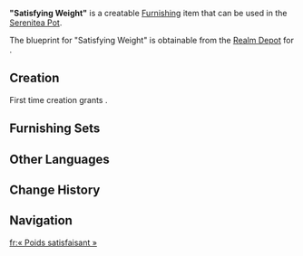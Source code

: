{{Furnishing Infobox
|id             = 373431
|category       = Landscape
|subcategory    = Ornament
|quality        = 3
|adeptal_energy = 60
|load           = 35
|reduced_load   = 24
|description    = A stone storage vessel that is said to be used for holding large amounts of [[Tidalga]]. Its lid has a small, simply-made opening into which Tidalga can be placed, though short [[Melusine]] hands cannot reach the bottom of said vessel. To the Melusines, this vessel's lid is very hard to open indeed, and thus they will only open it up together when enough Tidalga has been placed within, after which they may then enjoy a great feast...
|mention        = Melusine
|blueprint      = [[Realm Depot]]
}}

'''"Satisfying Weight"''' is a creatable [[Furnishing]] item that can be used in the [[Serenitea Pot]].

The blueprint for "Satisfying Weight" is obtainable from the [[Realm Depot]] for {{Item|Realm Currency|24|x=160}}.

==Creation==
First time creation grants {{Item|Trust|24|x=60}}.
{{Recipe
|type = Creation
|time = 14h
|Iron Chunk = 8
|sort = Iron Chunk
}}

==Furnishing Sets==
{{Craft Usage|type=Furnishing Set}}

==Other Languages==
{{Other Languages|default_hidden=1
|en      = "Satisfying Weight"
|zhs     = 「满足的重量」
|zhs_rm  = 
|zht     = 「滿足的重量」
|zht_rm  = 
|ja      = 「満足の重み」
|ja_rm   = "Manzoku no Omomi"
|ko      = 「만족스러운 무게」
|ko_rm   = 
|es      = El peso de la satisfacción
|fr      = «&nbsp;Poids satisfaisant&nbsp;»
|ru      = «Удовлетворительный вес»
|th      = "น้ำหนักที่พอใจ"
|th_rm   = 
|vi      = Trọng Lượng Vừa Ý
|de      = „Zufriedenstellendes Gewicht“
|id      = "Berat yang Memuaskan"
|pt      = "Peso Satisfatório"
|tr      = "Tatmin Eden Ağırlık"
|it      = Peso soddisfacente
}}

==Change History==
{{Change History|4.2}}

==Navigation==
{{Furnishing Navbox|exterior}}

[[fr:« Poids satisfaisant »]]